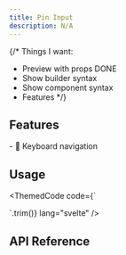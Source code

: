 ```yaml
---
title: Pin Input
description: N/A
---
```


{/*
Things I want:
- Preview with props DONE
- Show builder syntax
- Show component syntax
- Features
*/}

<Preview client:load />

## Features

<Features>
- 🎹 Keyboard navigation
</Features>

## Usage

<ThemedCode code={`

`.trim()}
lang="svelte" />


## API Reference

<ApiTable entry="PinInput" />
